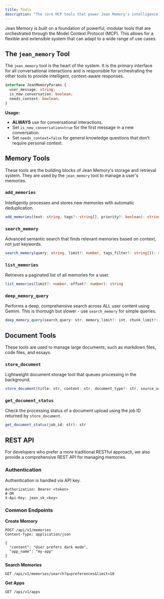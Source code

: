 ```yaml
---
title: Tools
description: "The core MCP tools that power Jean Memory's intelligence."
---
```


Jean Memory is built on a foundation of powerful, modular tools that are orchestrated through the Model Context Protocol (MCP). This allows for a flexible and extensible system that can adapt to a wide range of use cases.

## The `jean_memory` Tool

The `jean_memory` tool is the heart of the system. It is the primary interface for all conversational interactions and is responsible for orchestrating the other tools to provide intelligent, context-aware responses.

```typescript
interface JeanMemoryParams {
  user_message: string;
  is_new_conversation: boolean;
  needs_context: boolean;
}
```

**Usage:**
- **ALWAYS** use for conversational interactions.
- Set `is_new_conversation=true` for the first message in a new conversation.
- Set `needs_context=false` for general knowledge questions that don't require personal context.

## Memory Tools

These tools are the building blocks of Jean Memory's storage and retrieval system. They are used by the `jean_memory` tool to manage a user's memories.

### `add_memories`

Intelligently processes and stores new memories with automatic deduplication.

```typescript
add_memories(text: string, tags?: string[], priority?: boolean): string
```

### `search_memory`

Advanced semantic search that finds relevant memories based on context, not just keywords.

```typescript
search_memory(query: string, limit?: number, tags_filter?: string[]): string
```

### `list_memories`

Retrieves a paginated list of all memories for a user.

```typescript
list_memories(limit?: number, offset?: number): string
```

### `deep_memory_query`

Performs a deep, comprehensive search across ALL user content using Gemini. This is thorough but slower - use `search_memory` for simple queries.

```typescript
deep_memory_query(search_query: str, memory_limit?: int, chunk_limit?: int, include_full_docs?: bool): string
```

## Document Tools

These tools are used to manage large documents, such as markdown files, code files, and essays.

### `store_document`

Lightweight document storage tool that queues processing in the background.

```typescript
store_document(title: str, content: str, document_type?: str, source_url?: str, metadata?: dict): str
```

### `get_document_status`

Check the processing status of a document upload using the job ID returned by `store_document`.

```typescript
get_document_status(job_id: str): str
```

## REST API

For developers who prefer a more traditional RESTful approach, we also provide a comprehensive REST API for managing memories.

### Authentication

Authentication is handled via API key.

```http
Authorization: Bearer <token>
# OR
X-Api-Key: jean_sk_<key>
```

### Common Endpoints

**Create Memory**
```http
POST /api/v1/memories
Content-Type: application/json

{
  "content": "User prefers dark mode",
  "app_name": "my-app"
}
```

**Search Memories**
```http
GET /api/v1/memories/search?q=preferences&limit=10
```

**Get Apps**
```http
GET /api/v1/apps
```
